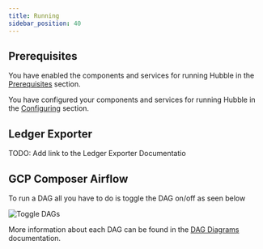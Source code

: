 ```yaml
---
title: Running
sidebar_position: 40
---
```


## Prerequisites

You have enabled the components and services for running Hubble in the [Prerequisites](https://developers.stellar.org/network/hubble/admin-guide/prerequisites) section.

You have configured your components and services for running Hubble in the [Configuring](https://developers.stellar.org/network/hubble/admin-guide/configuring) section.

## Ledger Exporter

TODO: Add link to the Ledger Exporter Documentatio

## GCP Composer Airflow

To run a DAG all you have to do is toggle the DAG on/off as seen below

![Toggle DAGs](/img/hubble/airflow_dag_toggle.png)

More information about each DAG can be found in the [DAG Diagrams](https://github.com/stellar/stellar-etl-airflow?tab=readme-ov-file#dag-diagrams) documentation.